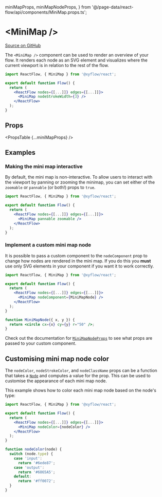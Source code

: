   miniMapProps,
  miniMapNodeProps,
} from '@/page-data/react-flow/api/components/MiniMap.props.ts';

# &lt;MiniMap />

[Source on GitHub](https://github.com/wbkd/react-flow/blob/f919cb152dd5a92ec3b4d7e4568ffe099bc2af39/packages/react/src/additional-components/MiniMap/MiniMap.tsx#L40)

The `<MiniMap />` component can be used to render an overview of your flow. It
renders each node as an SVG element and visualizes where the current viewport is
in relation to the rest of the flow.

```jsx
import ReactFlow, { MiniMap } from '@xyflow/react';

export default function Flow() {
  return (
    <ReactFlow nodes={[...]]} edges={[...]]}>
      <MiniMap nodeStrokeWidth={3} />
    </ReactFlow>
  );
}
```

## Props

<PropsTable {...miniMapProps} />

## Examples

### Making the mini map interactive

By default, the mini map is non-interactive. To allow users to interact with the
viewport by panning or zooming the minimap, you can set either of the `zoomable`
or `pannable` (or both!) props to `true`.

```jsx
import ReactFlow, { MiniMap } from '@xyflow/react';

export default function Flow() {
  return (
    <ReactFlow nodes={[...]]} edges={[...]]}>
      <MiniMap pannable zoomable />
    </ReactFlow>
  );
}
```

### Implement a custom mini map node

It is possible to pass a custom component to the `nodeComponent` prop to change
how nodes are rendered in the mini map. If you do this you **must** use only
SVG elements in your component if you want it to work correctly.

```jsx
import ReactFlow, { MiniMap } from '@xyflow/react';

export default function Flow() {
  return (
    <ReactFlow nodes={[...]]} edges={[...]]}>
      <MiniMap nodeComponent={MiniMapNode} />
    </ReactFlow>
  );
}

function MiniMapNode({ x, y }) {
  return <circle cx={x} cy={y} r="50" />;
}
```

Check out the documentation for [`MiniMapNodeProps`](/react-flow/api/types/MiniMapNodeProps)
to see what props are passed to your custom component.

## Customising mini map node color

The `nodeColor`, `nodeStrokeColor`, and `nodeClassName` props can be a function
that takes a [`Node`](../types/Node) and computes a value for the prop. This can
be used to customise the appearance of each mini map node.

This example shows how to color each mini map node based on the node's type:

```jsx
import ReactFlow, { MiniMap } from '@xyflow/react';

export default function Flow() {
  return (
    <ReactFlow nodes={[...]]} edges={[...]]}>
      <MiniMap nodeColor={nodeColor} />
    </ReactFlow>
  );
}

function nodeColor(node) {
  switch (node.type) {
    case 'input':
      return '#6ede87';
    case 'output':
      return '#6865A5';
    default:
      return '#ff0072';
  }
}
```
